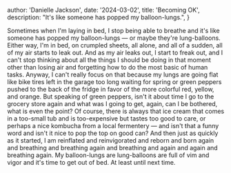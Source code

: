 
  author: 'Danielle Jackson',
  date: '2024-03-02',
  title: 'Becoming OK',
  description: "It's like someone has popped my balloon-lungs.",
}


Sometimes when I'm laying in bed, I stop being able to breathe and it's like someone has popped my balloon-lungs — or maybe they're lung-balloons. Either way, I'm in bed, on crumpled sheets, all alone, and all of a sudden, all of my air starts to leak out. And as my air leaks out, I start to freak out, and I can't stop thinking about all the things I should be doing in that moment other than losing air and forgetting how to do the most basic of human tasks. Anyway, I can't really focus on that because my lungs are going flat like bike tires left in the garage too long waiting for spring or green peppers pushed to the back of the fridge in favor of the more colorful red, yellow, and orange. But speaking of green peppers, isn't it about time I go to the grocery store again and what was I going to get, again, can I be bothered, what is even the point? Of course, there is always that ice cream that comes in a too-small tub and is too-expensive but tastes too good to care, or perhaps a nice kombucha from a local fermentery — and isn't that a funny word and isn't it nice to pop the top on good can? And then just as quickly as it started, I am reinflated and reinvigorated and reborn and born again and breathing and breathing again and breathing and again and again and breathing again. My balloon-lungs are lung-balloons are full of vim and vigor and it's time to get out of bed. At least until next time.
